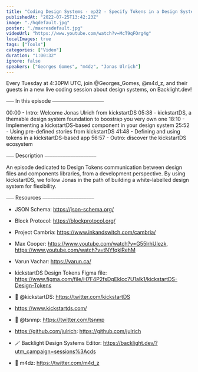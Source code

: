 ```yaml
---
title: "Coding Design Systems - ep22 - Specify Tokens in a Design System"
publishedAt: "2022-07-25T13:42:23Z"
image: "./hqdefault.jpg"
poster: "./maxresdefault.jpg"
videoUrl: "https://www.youtube.com/watch?v=McT9qFOrg4g"
localImages: true
tags: ["Tools"]
categories: ["Video"]
duration: "1:00:32"
ignore: false
speakers: ["Georges Gomes", "m4dz", "Jonas Ulrich"]
---
```


Every Tuesday at 4:30PM UTC, join @Georges_Gomes, @m4d_z, and their guests in a new live coding session about design systems, on Backlight.dev!

⎯⎯⎯ In this episode ⎯⎯⎯⎯⎯⎯⎯⎯⎯⎯⎯⎯⎯⎯⎯⎯⎯⎯⎯⎯

00:00 - Intro: Welcome Jonas Ulrich from kickstartDS
05:38 - kickstartDS, a themable design system foundation to boostrap you very own one
18:10 - Implementing a kickstartDS-based component in your design system
25:52 - Using pre-defined stories from kickstartDS
41:48 - Defining and using tokens in a kickstartDS-based app
56:57 - Outro: discover the kickstartDS ecosystem

⎯⎯⎯ Description ⎯⎯⎯⎯⎯⎯⎯⎯⎯⎯⎯⎯⎯⎯⎯⎯⎯⎯⎯⎯

An episode dedicated to Design Tokens communication between design files and components libraries, from a development perspective. By using kickstartDS, we follow Jonas in the path of building a white-labelled design system for flexibility.

⎯⎯⎯ Resources ⎯⎯⎯⎯⎯⎯⎯⎯⎯⎯⎯⎯⎯⎯⎯⎯⎯⎯⎯⎯

- JSON Schema: https://json-schema.org/
- Block Protocol: https://blockprotocol.org/
- Project Cambria: https://www.inkandswitch.com/cambria/
- Max Cooper: https://www.youtube.com/watch?v=G55lrhUIezk, https://www.youtube.com/watch?v=tNYfqklRehM
- Varun Vachar: https://varun.ca/

- kickstartDS Design Tokens Figma file: https://www.figma.com/file/H7F4P2fsDgEkIcc7U1alk1/kickstartDS-Design-Tokens
- 🐥 @kickstartDS: https://twitter.com/kickstartDS
- https://www.kickstartds.com/

- 🐥 @tsnmp: https://twitter.com/tsnmp
- https://github.com/julrich: https://github.com/julrich

- 🪄 Backlight Design Systems Editor: https://backlight.dev/?utm_campaign=sessions%3Acds
- 🐥 m4dz: https://twitter.com/m4d_z
